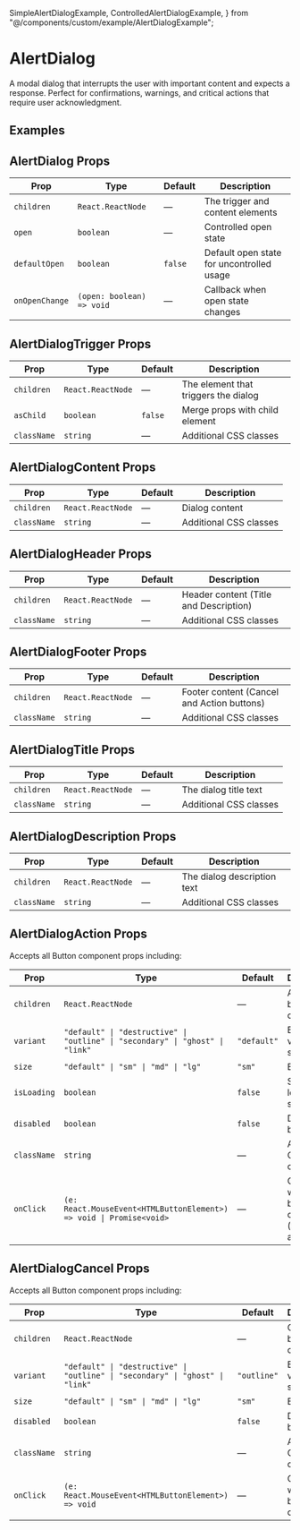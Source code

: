   SimpleAlertDialogExample,
  ControlledAlertDialogExample,
} from "@/components/custom/example/AlertDialogExample";


# AlertDialog

A modal dialog that interrupts the user with important content and expects a response. Perfect for confirmations, warnings, and critical actions that require user acknowledgment.

<InstallTabs components="AlertDialog" />

## Examples

<SimpleAlertDialogExample />
<ControlledAlertDialogExample />

## AlertDialog Props

| Prop           | Type                      | Default | Description                               |
| -------------- | ------------------------- | ------- | ----------------------------------------- |
| `children`     | `React.ReactNode`         | —       | The trigger and content elements          |
| `open`         | `boolean`                 | —       | Controlled open state                     |
| `defaultOpen`  | `boolean`                 | `false` | Default open state for uncontrolled usage |
| `onOpenChange` | `(open: boolean) => void` | —       | Callback when open state changes          |

## AlertDialogTrigger Props

| Prop        | Type              | Default | Description                          |
| ----------- | ----------------- | ------- | ------------------------------------ |
| `children`  | `React.ReactNode` | —       | The element that triggers the dialog |
| `asChild`   | `boolean`         | `false` | Merge props with child element       |
| `className` | `string`          | —       | Additional CSS classes               |

## AlertDialogContent Props

| Prop        | Type              | Default | Description            |
| ----------- | ----------------- | ------- | ---------------------- |
| `children`  | `React.ReactNode` | —       | Dialog content         |
| `className` | `string`          | —       | Additional CSS classes |

## AlertDialogHeader Props

| Prop        | Type              | Default | Description                            |
| ----------- | ----------------- | ------- | -------------------------------------- |
| `children`  | `React.ReactNode` | —       | Header content (Title and Description) |
| `className` | `string`          | —       | Additional CSS classes                 |

## AlertDialogFooter Props

| Prop        | Type              | Default | Description                                |
| ----------- | ----------------- | ------- | ------------------------------------------ |
| `children`  | `React.ReactNode` | —       | Footer content (Cancel and Action buttons) |
| `className` | `string`          | —       | Additional CSS classes                     |

## AlertDialogTitle Props

| Prop        | Type              | Default | Description            |
| ----------- | ----------------- | ------- | ---------------------- |
| `children`  | `React.ReactNode` | —       | The dialog title text  |
| `className` | `string`          | —       | Additional CSS classes |

## AlertDialogDescription Props

| Prop        | Type              | Default | Description                 |
| ----------- | ----------------- | ------- | --------------------------- |
| `children`  | `React.ReactNode` | —       | The dialog description text |
| `className` | `string`          | —       | Additional CSS classes      |

## AlertDialogAction Props

Accepts all Button component props including:

| Prop        | Type                                                                          | Default     | Description                                    |
| ----------- | ----------------------------------------------------------------------------- | ----------- | ---------------------------------------------- |
| `children`  | `React.ReactNode`                                                             | —           | Action button content                          |
| `variant`   | `"default" \| "destructive" \| "outline" \| "secondary" \| "ghost" \| "link"` | `"default"` | Button variant style                           |
| `size`      | `"default" \| "sm" \| "md" \| "lg"`                                           | `"sm"`      | Button size                                    |
| `isLoading` | `boolean`                                                                     | `false`     | Show loading spinner                           |
| `disabled`  | `boolean`                                                                     | `false`     | Disable the button                             |
| `className` | `string`                                                                      | —           | Additional CSS classes                         |
| `onClick`   | `(e: React.MouseEvent<HTMLButtonElement>) => void \| Promise<void>`           | —           | Called when button is clicked (supports async) |

## AlertDialogCancel Props

Accepts all Button component props including:

| Prop        | Type                                                                          | Default     | Description                   |
| ----------- | ----------------------------------------------------------------------------- | ----------- | ----------------------------- |
| `children`  | `React.ReactNode`                                                             | —           | Cancel button content         |
| `variant`   | `"default" \| "destructive" \| "outline" \| "secondary" \| "ghost" \| "link"` | `"outline"` | Button variant style          |
| `size`      | `"default" \| "sm" \| "md" \| "lg"`                                           | `"sm"`      | Button size                   |
| `disabled`  | `boolean`                                                                     | `false`     | Disable the button            |
| `className` | `string`                                                                      | —           | Additional CSS classes        |
| `onClick`   | `(e: React.MouseEvent<HTMLButtonElement>) => void`                            | —           | Called when button is clicked |
